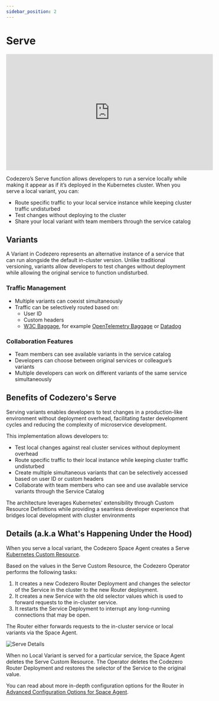 ```yaml
---
sidebar_position: 2
---
```


# Serve

<div style={{ textAlign: 'center' }}>
<iframe width="560" height="315" src="https://www.youtube.com/embed/4X47YxlcGkQ?si=QbbzWDas16vdB8DB" title="YouTube video player" frameborder="0" allow="accelerometer; autoplay; clipboard-write; encrypted-media; gyroscope; picture-in-picture; web-share" referrerpolicy="strict-origin-when-cross-origin" allowfullscreen></iframe>
</div>

Codezero’s Serve function allows developers to run a service locally while making it appear as if it’s deployed in the Kubernetes cluster. When you serve a local variant, you can:

- Route specific traffic to your local service instance while keeping cluster traffic undisturbed
- Test changes without deploying to the cluster
- Share your local variant with team members through the service catalog

## Variants

A Variant in Codezero represents an alternative instance of a service that can run alongside the default in-cluster version.
Unlike traditional versioning, variants allow developers to test changes without deployment while allowing the original service to function undisturbed.

### Traffic Management

- Multiple variants can coexist simultaneously
- Traffic can be selectively routed based on:
  - User ID
  - Custom headers
  - [W3C Baggage](https://www.w3.org/TR/baggage/), for example [OpenTelemetry Baggage](https://opentelemetry.io/docs/concepts/signals/baggage/) or [Datadog](https://docs.datadoghq.com/tracing/trace_collection/trace_context_propagation/#baggage)

### Collaboration Features

- Team members can see available variants in the service catalog
- Developers can choose between original services or colleague’s variants
- Multiple developers can work on different variants of the same service simultaneously

## Benefits of Codezero's Serve

Serving variants enables developers to test changes in a production-like environment without deployment overhead, facilitating faster development cycles and reducing the complexity of microservice development.

This implementation allows developers to:
- Test local changes against real cluster services without deployment overhead
- Route specific traffic to their local instance while keeping cluster traffic undisturbed
- Create multiple simultaneous variants that can be selectively accessed based on user ID or custom headers
- Collaborate with team members who can see and use available service variants through the Service Catalog

The architecture leverages Kubernetes' extensibility through Custom Resource Definitions while providing a seamless developer experience that bridges local development with cluster environments

## Details (a.k.a What's Happening Under the Hood)

When you serve a local variant, the Codezero Space Agent creates a Serve [Kubernetes Custom Resource](https://kubernetes.io/docs/concepts/extend-kubernetes/api-extension/custom-resources/).

Based on the values in the Serve Custom Resource, the Codezero Operator performs the following tasks:
1. It creates a new Codezero Router Deployment and changes the selector of the Service in the cluster to the new Router deployment.
1. It creates a new Service with the old selector values which is used to forward requests to the in-cluster service.
1. It restarts the Service Deployment to interrupt any long-running connections that may be open.

The Router either forwards requests to the in-cluster service or local variants via the Space Agent.

![Serve Details](./_media/serve.svg)

When no Local Variant is served for a particular service, the Space Agent deletes the Serve Custom Resource.
The Operator deletes the Codezero Router Deployment and restores the selector of the Service to the original value.

You can read about more in-depth configuration options for the Router in [Advanced Configuration Options for Space Agent](../guides/spaceagent-config.md).
